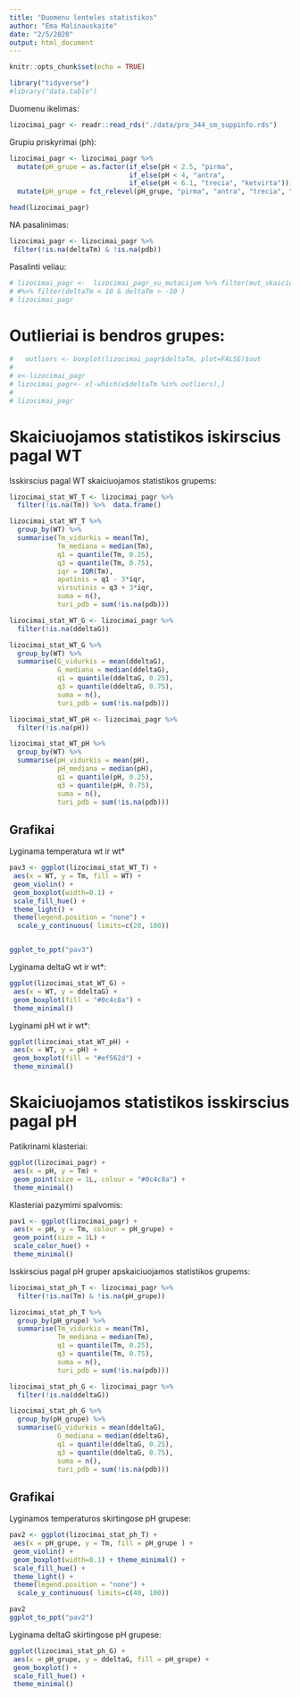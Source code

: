 ```yaml
---
title: "Duomenu lenteles statistikos"
author: "Ema Malinauskaite"
date: "2/5/2020"
output: html_document
---
```


```r
knitr::opts_chunk$set(echo = TRUE)
```

```r
library("tidyverse")
#library("data.table")
```

Duomenu ikelimas:
```r
lizocimai_pagr <- readr::read_rds("./data/pro_344_sm_suppinfo.rds")
```

Grupiu priskyrimai (ph):
```r
lizocimai_pagr <- lizocimai_pagr %>%
  mutate(pH_grupe = as.factor(if_else(pH < 2.5, "pirma", 
                              if_else(pH < 4, "antra", 
                              if_else(pH < 6.1, "trecia", "ketvirta"))))) %>% 
  mutate(pH_grupe = fct_relevel(pH_grupe, "pirma", "antra", "trecia", "ketvirta")) 

head(lizocimai_pagr)
```

NA pasalinimas:
```r
lizocimai_pagr <- lizocimai_pagr %>% 
 filter(!is.na(deltaTm) & !is.na(pdb)) 
```




Pasalinti veliau:
```r
# lizocimai_pagr <-  lizocimai_pagr_su_mutacijom %>% filter(mut_skaicius<1000) 
# #%>% filter(deltaTm < 10 & deltaTm > -10 )
# lizocimai_pagr
```

# Outlieriai is bendros grupes:
```r
#   outliers <- boxplot(lizocimai_pagr$deltaTm, plot=FALSE)$out
# 
# x<-lizocimai_pagr
# lizocimai_pagr<- x[-which(x$deltaTm %in% outliers),]
# 
# lizocimai_pagr

```










# Skaiciuojamos statistikos iskirscius pagal WT
Isskirscius pagal WT skaiciuojamos statistikos grupems:
```r
lizocimai_stat_WT_T <- lizocimai_pagr %>% 
  filter(!is.na(Tm)) %>%  data.frame()

lizocimai_stat_WT_T %>%
  group_by(WT) %>%
  summarise(Tm_vidurkis = mean(Tm),
            Tm_mediana = median(Tm),
            q1 = quantile(Tm, 0.25),
            q3 = quantile(Tm, 0.75),
            iqr = IQR(Tm),
            apatinis = q1 - 3*iqr,
            virsutinis = q3 + 3*iqr,
            suma = n(),
            turi_pdb = sum(!is.na(pdb)))

lizocimai_stat_WT_G <- lizocimai_pagr %>% 
  filter(!is.na(ddeltaG)) 

lizocimai_stat_WT_G %>%
  group_by(WT) %>%
  summarise(G_vidurkis = mean(ddeltaG),
            G_mediana = median(ddeltaG),
            q1 = quantile(ddeltaG, 0.25),
            q3 = quantile(ddeltaG, 0.75),
            suma = n(),
            turi_pdb = sum(!is.na(pdb)))

lizocimai_stat_WT_pH <- lizocimai_pagr %>% 
  filter(!is.na(pH)) 

lizocimai_stat_WT_pH %>%
  group_by(WT) %>%
  summarise(pH_vidurkis = mean(pH),
            pH_mediana = median(pH),
            q1 = quantile(pH, 0.25),
            q3 = quantile(pH, 0.75),
            suma = n(),
            turi_pdb = sum(!is.na(pdb)))
```
## Grafikai
Lyginama temperatura wt ir wt*
```r
pav3 <- ggplot(lizocimai_stat_WT_T) +
 aes(x = WT, y = Tm, fill = WT) +
 geom_violin() + 
 geom_boxplot(width=0.1) +
 scale_fill_hue() +
 theme_light() +
 theme(legend.position = "none") +
  scale_y_continuous( limits=c(20, 100))


ggplot_to_ppt("pav3")
```


Lyginama deltaG wt ir wt*:
```r
ggplot(lizocimai_stat_WT_G) +
 aes(x = WT, y = ddeltaG) +
 geom_boxplot(fill = "#0c4c8a") +
 theme_minimal()
```

Lyginami pH wt ir wt*:
```r
ggplot(lizocimai_stat_WT_pH) +
 aes(x = WT, y = pH) +
 geom_boxplot(fill = "#ef562d") +
 theme_minimal()

```
# Skaiciuojamos statistikos isskirscius pagal pH

Patikrinami klasteriai:
```r
ggplot(lizocimai_pagr) +
 aes(x = pH, y = Tm) +
 geom_point(size = 1L, colour = "#0c4c8a") +
 theme_minimal()
```




Klasteriai pazymimi spalvomis:
```r
pav1 <- ggplot(lizocimai_pagr) +
 aes(x = pH, y = Tm, colour = pH_grupe) +
 geom_point(size = 1L) +
 scale_color_hue() +
 theme_minimal()
```


Isskirscius pagal pH gruper apskaiciuojamos statistikos grupems:
```r
lizocimai_stat_ph_T <- lizocimai_pagr %>% 
  filter(!is.na(Tm) & !is.na(pH_grupe)) 

lizocimai_stat_ph_T %>%
  group_by(pH_grupe) %>%
  summarise(Tm_vidurkis = mean(Tm),
            Tm_mediana = median(Tm),
            q1 = quantile(Tm, 0.25),
            q3 = quantile(Tm, 0.75),
            suma = n(),
            turi_pdb = sum(!is.na(pdb)))

lizocimai_stat_ph_G <- lizocimai_pagr %>% 
  filter(!is.na(ddeltaG)) 

lizocimai_stat_ph_G %>%
  group_by(pH_grupe) %>%
  summarise(G_vidurkis = mean(ddeltaG),
            G_mediana = median(ddeltaG),
            q1 = quantile(ddeltaG, 0.25),
            q3 = quantile(ddeltaG, 0.75),
            suma = n(),
            turi_pdb = sum(!is.na(pdb)))
```

## Grafikai

Lyginamos temperaturos skirtingose pH grupese:
```r
pav2 <- ggplot(lizocimai_stat_ph_T) +
 aes(x = pH_grupe, y = Tm, fill = pH_grupe ) +
 geom_violin() + 
 geom_boxplot(width=0.1) + theme_minimal() +
 scale_fill_hue() +
 theme_light() +
 theme(legend.position = "none") +
  scale_y_continuous( limits=c(40, 100))

pav2
ggplot_to_ppt("pav2")

```


Lyginama deltaG skirtingose pH grupese:
```r
ggplot(lizocimai_stat_ph_G) +
 aes(x = pH_grupe, y = ddeltaG, fill = pH_grupe) +
 geom_boxplot() +
 scale_fill_hue() +
 theme_minimal()

```

